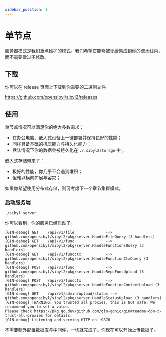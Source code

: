 ```yaml
---
sidebar_position: 1
---
```


# 单节点

服务器模式是我们重点维护的模式。我们希望它能够被无缝集成到你的流水线内，而不需要做过多修改。

## 下载

你可以在 release 页面上下载到你需要的二进制文件。

https://github.com/opensibyl/sibyl2/releases

## 使用

单节点情况可以满足你的绝大多数需求：

- 在办公电脑、嵌入式设备上一键部署并保持良好的性能；
- 同样具备基础的抗压能力与持久化能力；
- 默认情况下你的数据会被持久化在 `./.sibyl2storage` 中；

嵌入式存储带来了：

- 极好的性能，你几乎不会遇到堆积；
- 但难以横向扩展与容灾；

如果你希望使用分布式存储，则可考虑下一个章节集群模式。

### 启动服务端

```
./sibyl server
```

你可以看到，你的服务已经启动了。

```
[GIN-debug] GET    /api/v1/file              --> github.com/opensibyl/sibyl2/pkg/server.HandleFileQuery (3 handlers)
[GIN-debug] GET    /api/v1/func              --> github.com/opensibyl/sibyl2/pkg/server.HandleFunctionsQuery (3 handlers)
[GIN-debug] GET    /api/v1/funcctx           --> github.com/opensibyl/sibyl2/pkg/server.HandleFunctionCtxQuery (3 handlers)
[GIN-debug] POST   /api/v1/func              --> github.com/opensibyl/sibyl2/pkg/server.HandleRepoFuncUpload (3 handlers)
[GIN-debug] POST   /api/v1/funcctx           --> github.com/opensibyl/sibyl2/pkg/server.HandleFunctionContextUpload (3 handlers)
[GIN-debug] GET    /api/v1/admin/upload/status --> github.com/opensibyl/sibyl2/pkg/server.HandleStatusUpload (3 handlers)
[GIN-debug] [WARNING] You trusted all proxies, this is NOT safe. We recommend you to set a value.
Please check https://pkg.go.dev/github.com/gin-gonic/gin#readme-don-t-trust-all-proxies for details.
[GIN-debug] Listening and serving HTTP on :9876
```

不需要额外配置数据库与中间件，一切就完成了。你现在可以开始上传数据了。
